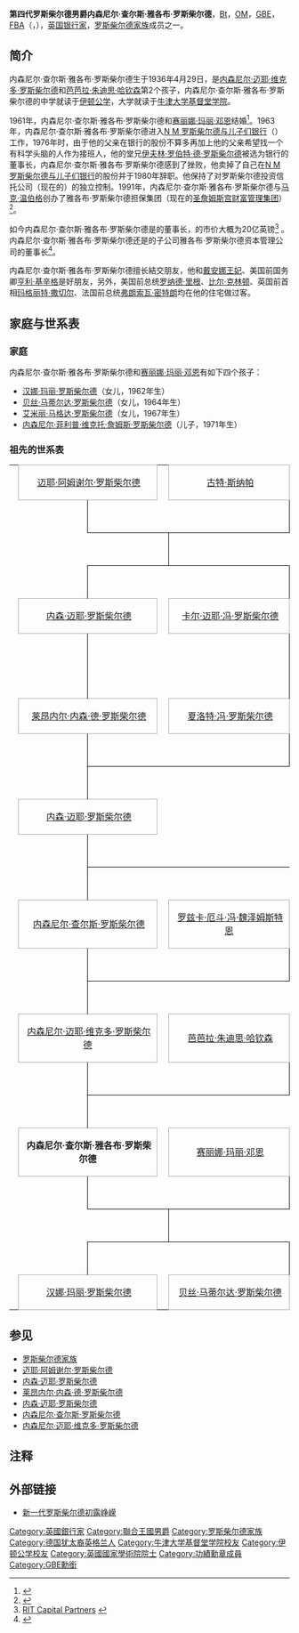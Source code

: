 {{noteTA
|1=zh-cn:罗斯柴尔德;zh-sg:罗斯柴尔德;zh-hk:羅富齊;zh-mo:羅富齊;zh-tw:羅特希爾德;
}}
{{Infobox person
| honorific_prefix          = 
| name                      =  罗斯柴尔德勳爵
| honorific_suffix          = {{post-nominals|country=GBR|OM|GBE|FBA}}
| image                     =
| image_size                = 
| alt                       = 
| caption                   = 
| birth_name                = 
| birth_date                = {{Birth date and age|1936|04|29}}
| birth_place               = 
| death_date                = <!-- {{Death date and age|YYYY|MM|DD|YYYY|MM|DD}} (death date then birth date) -->
| death_place               = 
| death_cause               = 
| body_discovered           = 
| resting_place             = 
| resting_place_coordinates = <!-- {{Coord|LAT|LONG|type:landmark|display=inline}} -->
| monuments                 = 
| residence                 = 
| nationality               = {{英国}}
| other_names               = 
| ethnicity                 = <!-- Ethnicity should be supported with a citation from a reliable source -->
| citizenship               = [[英国|英国]]
| education                 = 
| alma_mater                = 
| occupation                = [[银行|银行家]]
| years_active              = 
| employer                  = 
| organization              = 
| known_for                 =
| title                     = 
| term                      = 
| predecessor               = 
| successor                 = 
| religion                  = <!-- Religion should be supported with a citation from a reliable source -->
| denomination              = <!-- Denomination should be supported with a citation from a reliable source -->
| spouse                    = {{Marriage|[[赛丽娜·玛丽·邓恩|赛丽娜·玛丽·邓恩]]|1961}}
| children                  = 
| parents                   = 
| relatives                 = 
| callsign                  = 
| awards                    = 
| signature                 = 
| signature_alt             = 
| signature_size            = 
| module                    = 
| module2                   = 
| module3                   = 
| module4                   = 
| module5                   = 
| module6                   = 
| website                   = <!-- {{URL|www.example.com}} -->
| footnotes                 = 
| box_width                 = 
}}
'''第四代罗斯柴尔德男爵内森尼尔·查尔斯·雅各布·罗斯柴尔德'''，[[從男爵|Bt]]，[[功績勳章_(英國)|OM]]，[[英帝國爵級大十字勳章|GBE]]，[[英國國家學術院院士|FBA]]（{{lang-en|Nathaniel Charles Jacob Rothschild, 4th Baron Rothschild}}，{{bd|1936年|4月29日|catIdx=Rothschild, Jacob, 4th Baron Rothschild}}），[[英国|英国]][[银行|银行家]]，[[罗斯柴尔德家族|罗斯柴尔德家族]]成员之一。

==简介==
内森尼尔·查尔斯·雅各布·罗斯柴尔德生于1936年4月29日，是[[内森尼尔·迈耶·维克多·罗斯柴尔德|内森尼尔·迈耶·维克多·罗斯柴尔德]]和[[芭芭拉·朱迪思·哈钦森|芭芭拉·朱迪思·哈钦森]]第2个孩子，内森尼尔·查尔斯·雅各布·罗斯柴尔德的中学就读于[[伊顿公学|伊顿公学]]，大学就读于[[牛津大学基督堂学院|牛津大学基督堂学院]]。

1961年，内森尼尔·查尔斯·雅各布·罗斯柴尔德和[[赛丽娜·玛丽·邓恩|赛丽娜·玛丽·邓恩]]结婚<ref name=nos>{{Cite book|last=Perry|first=Roland|authorlink=|coauthors=|title=The fifth man|publisher=Sidgwick & Jackson|year=1994|location=|pages=48|month=|url=|isbn=0283062169}}</ref>。1963年，内森尼尔·查尔斯·雅各布·罗斯柴尔德进入[[N_M_罗斯柴尔德与儿子们银行|N M 罗斯柴尔德与儿子们银行]]（{{lang-en|N M Rothschild & Sons}}）工作，1976年时，由于他的父亲在银行的股份不算多再加上他的父亲希望找一个有科学头脑的人作为接班人，他的堂兄[[伊夫林·罗伯特·德·罗斯柴尔德|伊夫林·罗伯特·德·罗斯柴尔德]]被选为银行的董事长，内森尼尔·查尔斯·雅各布·罗斯柴尔德感到了挫败，他卖掉了自己在[[N_M_罗斯柴尔德与儿子们银行|N M 罗斯柴尔德与儿子们银行]]的股份并于1980年辞职。他保持了对罗斯柴尔德投资信托公司（现在的{{link-en|罗斯柴尔德投资信托资本合伙公司|RIT Capital Partners}}）的独立控制。1991年，内森尼尔·查尔斯·雅各布·罗斯柴尔德与[[马克·温伯格|马克·温伯格]]创办了雅各布·罗斯柴尔德担保集团（现在的[[圣詹姆斯宫财富管理集团|圣詹姆斯宫财富管理集团]]）<ref>{{Cite news| url=http://findarticles.com/p/articles/mi_gx5202/is_2000/ai_n19122975 | work=International Directory of Company Histories | title=St. James's Place Capital, plc | first=Kathleen | last=Peippo | year=2000}}</ref>。

如今内森尼尔·查尔斯·雅各布·罗斯柴尔德是{{link-en|罗斯柴尔德投资信托资本合伙公司|RIT Capital Partners}}的董事长，{{link-en|罗斯柴尔德投资信托资本合伙公司|RIT Capital Partners}}的市价大概为20亿英镑<ref>[http://miranda.hemscott.com/servlet/HsPublic?context=ir.access.jsp&ir_client_id=1874&ir_option=DIRECTORS RIT Capital Partners<!-- Bot generated title -->] {{webarchive|url=https://web.archive.org/web/20040825210440/http://miranda.hemscott.com/servlet/HsPublic?context=ir.access.jsp&ir_client_id=1874&ir_option=DIRECTORS |date=2004-08-25 }}</ref> 。内森尼尔·查尔斯·雅各布·罗斯柴尔德还是{{link-en|罗斯柴尔德投资信托资本合伙公司|RIT Capital Partners}}的子公司雅各布·罗斯柴尔德资本管理公司的董事长<ref name="Bloomberg Businessweek">{{cite web|url=http://investing.businessweek.com/research/stocks/private/snapshot.asp?privcapId=30429687|title=J Rothschild Capital Management Limited: Private Company Information|work=Bloomberg Businessweek|publisher=Bloomberg L.P.|location=New York, NY|accessdate=December 10, 2011}}</ref>。

内森尼尔·查尔斯·雅各布·罗斯柴尔德擅长結交朋友，他和[[戴安娜王妃|戴安娜王妃]]、美国前国务卿[[亨利·基辛格|亨利·基辛格]]是好朋友，另外，美国前总统[[罗纳德·里根|罗纳德·里根]]、[[比尔·克林顿|比尔·克林顿]]、英国前首相[[玛格丽特·撒切尔|玛格丽特·撒切尔]]、法国前总统[[弗朗索瓦·密特朗|弗朗索瓦·密特朗]]均在他的住宅做过客。

==家庭与世系表==
===家庭===
内森尼尔·查尔斯·雅各布·罗斯柴尔德和[[赛丽娜·玛丽·邓恩|赛丽娜·玛丽·邓恩]]有如下四个孩子：
*[[汉娜·玛丽·罗斯柴尔德|汉娜·玛丽·罗斯柴尔德]]（女儿，1962年生）
*[[贝丝·马蒂尔达·罗斯柴尔德|贝丝·马蒂尔达·罗斯柴尔德]]（女儿，1964年生）
*[[艾米丽·马格达·罗斯柴尔德|艾米丽·马格达·罗斯柴尔德]]（女儿，1967年生）
*[[内森尼尔·菲利普·维克托·詹姆斯·罗斯柴尔德|内森尼尔·菲利普·维克托·詹姆斯·罗斯柴尔德]]（儿子，1971年生）

===祖先的世系表===
{| border=0 cellpadding=0 cellspacing=0 style="font-size:10.5pt; margin:1em 2em 1em 1em;"
|-
| height=15|
| colspan="2" align="center" style="border:1px solid #aaa;" bgcolor="#f9f9f9" width=200| [[迈耶·阿姆谢尔·罗斯柴尔德|迈耶·阿姆谢尔·罗斯柴尔德]]
| colspan="1" | 
| colspan="2" align="center" style="border:1px solid #aaa;" bgcolor="#f9f9f9" width=200| [[古特·斯纳帕|古特·斯纳帕]]
| colspan="6" | 
|-
| height=10|
|style="border-width:0 1px 0 0; border-style: solid;border-color:black;"| 
|style="border-width:0 0px 1px 0; border-style: solid;border-color:black;"| 
|style="border-width:0 0px 1px 0; border-style: solid;border-color:black;"| 
|style="border-width:0 1px 1px 0; border-style: solid;border-color:black;"|  
|-
| height=10|
|
|
|style="border-width:0 1px 0px 0; border-style: solid;border-color:black;"| 
|-
| height=10|
|style="border-width:0px 1px 0 0; border-style: solid;border-color:black;"| 
|style="border-width:1px 0px 0 0; border-style: solid;border-color:black;"| 
|style="border-width:1px 0px 0 0; border-style: solid;border-color:black;"| 
|style="border-width:1px 1px 0 0px; border-style: solid;border-color:black;"| 
| 
| 
|-
| height=15|
| colspan="2" align="center" style="border:1px solid #aaa;" bgcolor="#f9f9f9"| [[内森·迈耶·罗斯柴尔德|内森·迈耶·罗斯柴尔德]]
| colspan="1" | 
| colspan="2" align="center" style="border:1px solid #aaa;" bgcolor="#f9f9f9"| [[卡尔·迈耶·冯·罗斯柴尔德|卡尔·迈耶·冯·罗斯柴尔德]]
| colspan="6" | 
|-
| height=10|
| style="border-width:0 1px 0 0; border-style: solid;border-color:black;"| 
|
|
| style="border-width:0 1px 0 0; border-style: solid;border-color:black;"| 
|-
| height=10|
|colspan="1" style="border-width:0px 1px 0px 0px; border-style: solid;border-color:black;"| 
|colspan="1" style="border-width:0px 0px 0px 0px; border-style: solid;border-color:black;"| 
|colspan="1" style="border-width:0px 0px 0px 0px; border-style: solid;border-color:black;"| 
|colspan="1" style="border-width:0px 1px 0px 0px; border-style: solid;border-color:black;"| 
|colspan="1" style="border-width:1px 0px 0px 0px; border-style: solid;border-color:black;"| 
|colspan="1" style="border-width:1px 0px 0px 0px; border-style: solid;border-color:black;"| 
|colspan="1" style="border-width:1px 1px 0px 0px; border-style: solid;border-color:black;"| 
|colspan="1" style="border-width:0px 0px 0px 0px; border-style: solid;border-color:black;"| 
|-
| height=15|
|colspan="2" align="center" style="border:1px solid #aaa;" bgcolor="#f9f9f9"| [[莱昂内尔·内森·德·罗斯柴尔德_(1808年)|莱昂内尔·内森·德·罗斯柴尔德]]
|colspan="1" | 
|colspan="2" align="center" style="border:1px solid #aaa;" bgcolor="#f9f9f9"| [[夏洛特·冯·罗斯柴尔德|夏洛特·冯·罗斯柴尔德]]
|colspan="1" | 
|colspan="2" align="center" style="border:1px solid #aaa;" bgcolor="#f9f9f9" width=200| [[迈耶·卡尔·冯·罗斯柴尔德|迈耶·卡尔·冯·罗斯柴尔德]]
|colspan="3" | 
|-
| height=10|
| style="border-width:0 1px 0 0; border-style: solid;border-color:black;"| 
|
|
| style="border-width:0 1px 0 0; border-style: solid;border-color:black;"| 
|
|
| style="border-width:0 1px 0 0; border-style: solid;border-color:black;"| 
|-
| height=10|
|style="border-width:0px 1px 0 0; border-style: solid;border-color:black;"| 
|style="border-width:1px 0px 0 0; border-style: solid;border-color:black;"| 
|style="border-width:1px 0px 0 0; border-style: solid;border-color:black;"| 
|style="border-width:1px 0px 0 0; border-style: solid;border-color:black;"| 
|style="border-width:0px 0px 0 0; border-style: solid;border-color:black;"| 
|
| style="border-width:0 1px 0 0; border-style: solid;border-color:black;"| 

|-
| height=15|
| colspan="2" align="center" style="border:1px solid #aaa;" bgcolor="#f9f9f9"| [[内森·迈耶·罗斯柴尔德_(1840年)|内森·迈耶·罗斯柴尔德]]
|
|
|
|
| colspan="2" align="center" style="border:1px solid #aaa;" bgcolor="#f9f9f9"| [[艾玛·路易丝·冯·罗斯柴尔德|艾玛·路易丝·冯·罗斯柴尔德]]
|colspan="3" | 
|-
| height=10|
| style="border-width:0 1px 0 0; border-style: solid;border-color:black;"| 
|
|
|
|
|
| style="border-width:0 1px 0px 0; border-style: solid; border-color:black;"| 
|-
| height=10|
|style="border-width:0px 1px 0 0; border-style: solid;border-color:black;"| 
|style="border-width:1px 0px 0 0; border-style: solid;border-color:black;"| 
|style="border-width:1px 0px 0 0; border-style: solid;border-color:black;"| 
|style="border-width:1px 0px 0 0; border-style: solid;border-color:black;"| 
|style="border-width:1px 0px 0 0; border-style: solid;border-color:black;"| 
|style="border-width:1px 0px 0 0; border-style: solid;border-color:black;"| 
|style="border-width:1px 0px 0 0; border-style: solid;border-color:black;"| 
|-
| height=15|
| colspan="2" align="center" style="border:1px solid #aaa;" bgcolor="#f9f9f9"| [[内森尼尔·查尔斯·罗斯柴尔德|内森尼尔·查尔斯·罗斯柴尔德]]
| colspan="1" | 
| colspan="2" align="center" style="border:1px solid #aaa;" bgcolor="#f9f9f9" width=200| [[罗兹卡·厄斗·冯·魏泽姆斯特恩|罗兹卡·厄斗·冯·魏泽姆斯特恩]]
| colspan="6" | 
|-
| height=10|
|style="border-width:0 1px 0 0; border-style: solid;border-color:black;"| 
|style="border-width:0 0px 1px 0; border-style: solid;border-color:black;"| 
|style="border-width:0 0px 1px 0; border-style: solid;border-color:black;"| 
|style="border-width:0 1px 1px 0; border-style: solid;border-color:black;"|  
|-
| height=10|
|style="border-width:0px 1px 0 0; border-style: solid;border-color:black;"| 
|style="border-width:0px 0px 0 0; border-style: solid;border-color:black;"| 
|style="border-width:0px 0px 0 0; border-style: solid;border-color:black;"| 
|style="border-width:0px 0px 0 0px; border-style: solid;border-color:black;"| 
|style="border-width:0px 0px 0 0; border-style: solid;border-color:black;"| 
|style="border-width:0px 0px 0 0; border-style: solid;border-color:black;"| 
|-
| height=15|
| colspan="2" align="center" style="border:1px solid #aaa;" bgcolor="#f9f9f9"| [[内森尼尔·迈耶·维克多·罗斯柴尔德|内森尼尔·迈耶·维克多·罗斯柴尔德]]
| colspan="1" | 
| colspan="2" align="center" style="border:1px solid #aaa;" bgcolor="#f9f9f9"| [[芭芭拉·朱迪思·哈钦森|芭芭拉·朱迪思·哈钦森]]
|-
| height=10|
|style="border-width:0 1px 0 0; border-style: solid;border-color:black;"| 
|style="border-width:0 0px 1px 0; border-style: solid;border-color:black;"| 
|style="border-width:0 0px 1px 0; border-style: solid;border-color:black;"| 
|style="border-width:0 1px 1px 0; border-style: solid;border-color:black;"|  
|-
| height=10|
|style="border-width:0px 1px 0 0; border-style: solid;border-color:black;"| 
|style="border-width:0px 0px 0 0; border-style: solid;border-color:black;"| 
|style="border-width:0px 0px 0 0; border-style: solid;border-color:black;"| 
|style="border-width:0px 0px 0 0px; border-style: solid;border-color:black;"| 
|style="border-width:0px 0px 0 0; border-style: solid;border-color:black;"| 
|style="border-width:0px 0px 0 0; border-style: solid;border-color:black;"| 
|-
| height=15|
| colspan="2" align="center" style="border:1px solid #aaa;" bgcolor="#f9f9f9"| '''内森尼尔·查尔斯·雅各布·罗斯柴尔德'''
| colspan="1" | 
| colspan="2" align="center" style="border:1px solid #aaa;" bgcolor="#f9f9f9"| [[赛丽娜·玛丽·邓恩|赛丽娜·玛丽·邓恩]]
| colspan="1" | 
|-
| height=10|
|style="border-width:0 1px 0 0; border-style: solid;border-color:black;"| 
|style="border-width:0 0px 1px 0; border-style: solid;border-color:black;"| 
|style="border-width:0 0px 1px 0; border-style: solid;border-color:black;"| 
|style="border-width:0 1px 1px 0; border-style: solid;border-color:black;"|  
|-
| height=10|
|
|
|style="border-width:0 1px 0px 0; border-style: solid;border-color:black;"| 
|-
| height=10|
|style="border-width:0px 1px 0 0; border-style: solid;border-color:black;"| 
|style="border-width:1px 0px 0 0; border-style: solid;border-color:black;"| 
|style="border-width:1px 0px 0 0; border-style: solid;border-color:black;"| 
|style="border-width:1px 1px 0 0px; border-style: solid;border-color:black;"| 
|style="border-width:1px 0px 0 0; border-style: solid;border-color:black;"| 
|style="border-width:1px 0px 0 0; border-style: solid;border-color:black;"| 
|style="border-width:1px 1px 0 0px; border-style: solid;border-color:black;"| 
|style="border-width:1px 0px 0 0; border-style: solid;border-color:black;"| 
|style="border-width:1px 0px 0 0; border-style: solid;border-color:black;"| 
|style="border-width:1px 1px 0 0px; border-style: solid;border-color:black;"| 
|style="border-width:0px 0px 0 0px; border-style: solid;border-color:black;"| 
|-
| height=15|
| colspan="2" align="center" style="border:1px solid #aaa;" bgcolor="#f9f9f9"| [[汉娜·玛丽·罗斯柴尔德|汉娜·玛丽·罗斯柴尔德]]
| colspan="1" | 
| colspan="2" align="center" style="border:1px solid #aaa;" bgcolor="#f9f9f9"| [[贝丝·马蒂尔达·罗斯柴尔德|贝丝·马蒂尔达·罗斯柴尔德]]
| colspan="1" | 
| colspan="2" align="center" style="border:1px solid #aaa;" bgcolor="#f9f9f9"| [[艾米丽·马格达·罗斯柴尔德|艾米丽·马格达·罗斯柴尔德]]
| colspan="1" | 
| colspan="2" align="center" style="border:1px solid #aaa;" bgcolor="#f9f9f9"| [[内森尼尔·菲利普·维克托·詹姆斯·罗斯柴尔德|内森尼尔·菲利普·维克托·詹姆斯·罗斯柴尔德]]
| colspan="1" | 
|}
==参见==
*[[罗斯柴尔德家族|罗斯柴尔德家族]]
*[[迈耶·阿姆谢尔·罗斯柴尔德|迈耶·阿姆谢尔·罗斯柴尔德]]
*[[内森·迈耶·罗斯柴尔德|内森·迈耶·罗斯柴尔德]]
*[[莱昂内尔·内森·德·罗斯柴尔德_(1808年)|莱昂内尔·内森·德·罗斯柴尔德]]
*[[内森·迈耶·罗斯柴尔德_(1840年)|内森·迈耶·罗斯柴尔德]]
*[[内森尼尔·查尔斯·罗斯柴尔德|内森尼尔·查尔斯·罗斯柴尔德]]
*[[内森尼尔·迈耶·维克多·罗斯柴尔德|内森尼尔·迈耶·维克多·罗斯柴尔德]]

== 注释 ==
{{reflist}}

== 外部链接 ==
*{{zh-cn icon}}[http://finance.ifeng.com/news/hqcj/20101013/2705336.shtml 新一代罗斯柴尔德初露峥嵘] {{Wayback|url=http://finance.ifeng.com/news/hqcj/20101013/2705336.shtml |date=20131207103500 }}

{{羅特希爾德男爵}}
{{Authority control}}

{{DEFAULTSORT:Rothschild, Jacob, 4th Baron Rothschild}}
[[Category:英國銀行家|Category:英國銀行家]]
[[Category:聯合王國男爵|Category:聯合王國男爵]]
[[Category:罗斯柴尔德家族|Category:罗斯柴尔德家族]]
[[Category:德国犹太裔英格兰人|Category:德国犹太裔英格兰人]]
[[Category:牛津大学基督堂学院校友|Category:牛津大学基督堂学院校友]]
[[Category:伊顿公学校友|Category:伊顿公学校友]]
[[Category:英國國家學術院院士|Category:英國國家學術院院士]]
[[Category:功績勳章成員|Category:功績勳章成員]]
[[Category:GBE勳銜|Category:GBE勳銜]]